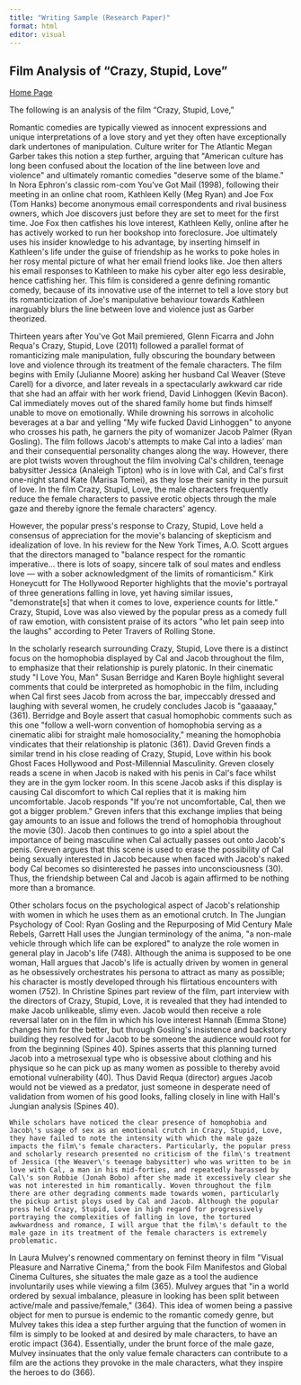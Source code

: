 ```yaml
---
title: "Writing Sample (Research Paper)"
format: html
editor: visual
---
```


## Film Analysis of "Crazy, Stupid, Love"

[Home Page](https://fdf2a4e247794f82859135b6830bd778.app.posit.cloud/file_show?path=%2Fcloud%2Fproject%2FIndex.html)

The following is an analysis of the film "Crazy, Stupid, Love,"

Romantic comedies are typically viewed as innocent expressions and unique interpretations of a love story and yet they often have exceptionally dark undertones of manipulation. Culture writer for The Atlantic Megan Garber takes this notion a step further, arguing that \"American culture has long been confused about the location of the line between love and violence\" and ultimately romantic comedies \"deserve some of the blame.\" In Nora Ephron\'s classic rom-com You\'ve Got Mail (1998), following their meeting in an online chat room, Kathleen Kelly (Meg Ryan) and Joe Fox (Tom Hanks) become anonymous email correspondents and rival business owners, which Joe discovers just before they are set to meet for the first time. Joe Fox then catfishes his love interest, Kathleen Kelly, online after he has actively worked to run her bookshop into foreclosure. Joe ultimately uses his insider knowledge to his advantage, by inserting himself in Kathleen\'s life under the guise of friendship as he works to poke holes in her rosy mental picture of what her email friend looks like. Joe then alters his email responses to Kathleen to make his cyber alter ego less desirable, hence catfishing her. This film is considered a genre defining romantic comedy, because of its innovative use of the internet to tell a love story but its romanticization of Joe\'s manipulative behaviour towards Kathleen inarguably blurs the line between love and violence just as Garber theorized. 

Thirteen years after You\'ve Got Mail premiered, Glenn Ficarra and John Requa\'s Crazy, Stupid, Love (2011) followed a parallel format of romanticizing male manipulation, fully obscuring the boundary between love and violence through its treatment of the female characters. The film begins with Emily (Julianne Moore) asking her husband Cal Weaver (Steve Carell) for a divorce, and later reveals in a spectacularly awkward car ride that she had an affair with her work friend, David Linhoggen (Kevin Bacon). Cal immediately moves out of the shared family home but finds himself unable to move on emotionally. While drowning his sorrows in alcoholic beverages at a bar and yelling \"My wife fucked David Linhoggen\" to anyone who crosses his path, he garners the pity of womanizer Jacob Palmer (Ryan Gosling). The film follows Jacob\'s attempts to make Cal into a ladies' man and their consequential personality changes along the way. However, there are plot twists woven throughout the film involving Cal\'s children, teenage babysitter Jessica (Analeigh Tipton) who is in love with Cal, and Cal\'s first one-night stand Kate (Marisa Tomei), as they lose their sanity in the pursuit of love. In the film Crazy, Stupid, Love, the male characters frequently reduce the female characters to passive erotic objects through the male gaze and thereby ignore the female characters\' agency.

However, the popular press\'s response to Crazy, Stupid, Love held a consensus of appreciation for the movie\'s balancing of skepticism and idealization of love. In his review for the New York Times, A.O. Scott argues that the directors managed to \"balance respect for the romantic imperative\... there is lots of soapy, sincere talk of soul mates and endless love --- with a sober acknowledgment of the limits of romanticism.\" Kirk Honeycutt for The Hollywood Reporter highlights that the movie\'s portrayal of three generations falling in love, yet having similar issues, \"demonstrate\[s\] that when it comes to love, experience counts for little.\" Crazy, Stupid, Love was also viewed by the popular press as a comedy full of raw emotion, with consistent praise of its actors \"who let pain seep into the laughs\" according to Peter Travers of Rolling Stone. 

In the scholarly research surrounding Crazy, Stupid, Love there is a distinct focus on the homophobia displayed by Cal and Jacob throughout the film, to emphasize that their relationship is purely platonic. In their cinematic study \"I Love You, Man\" Susan Berridge and Karen Boyle highlight several comments that could be interpreted as homophobic in the film, including when Cal first sees Jacob from across the bar, impeccably dressed and laughing with several women, he crudely concludes Jacob is \"gaaaaay,\" (361). Berridge and Boyle assert that casual homophobic comments such as this one \"follow a well-worn convention of homophobia serving as a cinematic alibi for straight male homosociality,\" meaning the homophobia vindicates that their relationship is platonic (361). David Greven finds a similar trend in his close reading of Crazy, Stupid, Love within his book Ghost Faces Hollywood and Post-Millennial Masculinity. Greven closely reads a scene in when Jacob is naked with his penis in Cal\'s face whilst they are in the gym locker room. In this scene Jacob asks if this display is causing Cal discomfort to which Cal replies that it is making him uncomfortable. Jacob responds \"If you\'re not uncomfortable, Cal, then we got a bigger problem.\" Greven infers that this exchange implies that being gay amounts to an issue and follows the trend of homophobia throughout the movie (30). Jacob then continues to go into a spiel about the importance of being masculine when Cal actually passes out onto Jacob\'s penis. Greven argues that this scene is used to erase the possibility of Cal being sexually interested in Jacob because when faced with Jacob\'s naked body Cal becomes so disinterested he passes into unconsciousness (30). Thus, the friendship between Cal and Jacob is again affirmed to be nothing more than a bromance.

Other scholars focus on the psychological aspect of Jacob\'s relationship with women in which he uses them as an emotional crutch. In The Jungian Psychology of Cool: Ryan Gosling and the Repurposing of Mid Century Male Rebels, Garrett Hall uses the Jungian terminology of the anima, \"a non-male vehicle through which life can be explored\" to analyze the role women in general play in Jacob\'s life (748). Although the anima is supposed to be one woman, Hall argues that Jacob\'s life is actually driven by women in general as he obsessively orchestrates his persona to attract as many as possible; his character is mostly developed through his flirtatious encounters with women (752). In Christine Spines part review of the film, part interview with the directors of Crazy, Stupid, Love, it is revealed that they had intended to make Jacob unlikeable, slimy even. Jacob would then receive a role reversal later on in the film in which his love interest Hannah (Emma Stone) changes him for the better, but through Gosling\'s insistence and backstory building they resolved for Jacob to be someone the audience would root for from the beginning (Spines 40). Spines asserts that this planning turned Jacob into a metrosexual type who is obsessive about clothing and his physique so he can pick up as many women as possible to thereby avoid emotional vulnerability (40). Thus David Requa (director) argues Jacob would not be viewed as a predator, just someone in desperate need of validation from women of his good looks, falling closely in line with Hall\'s Jungian analysis (Spines 40). 

	While scholars have noticed the clear presence of homophobia and Jacob\'s usage of sex as an emotional crutch in Crazy, Stupid, Love, they have failed to note the intensity with which the male gaze impacts the film\'s female characters. Particularly, the popular press and scholarly research presented no criticism of the film\'s treatment of Jessica (the Weaver\'s teenage babysitter) who was written to be in love with Cal, a man in his mid-forties, and repeatedly harassed by Cal\'s son Robbie (Jonah Bobo) after she made it excessively clear she was not interested in him romantically. Woven throughout the film there are other degrading comments made towards women, particularly the pickup artist ploys used by Cal and Jacob. Although the popular press held Crazy, Stupid, Love in high regard for progressively portraying the complexities of falling in love, the tortured awkwardness and romance, I will argue that the film\'s default to the male gaze in its treatment of the female characters is extremely problematic. 

In Laura Mulvey\'s renowned commentary on feminst theory in film \"Visual Pleasure and Narrative Cinema,\" from the book Film Manifestos and Global Cinema Cultures, she situates the male gaze as a tool the audience involuntarily uses while viewing a film (365). Mulvey argues that \"in a world ordered by sexual imbalance, pleasure in looking has been split between active/male and passive/female,\" (364). This idea of women being a passive object for men to pursue is endemic to the romantic comedy genre, but Mulvey takes this idea a step further arguing that the function of women in film is simply to be looked at and desired by male characters, to have an erotic impact (364). Essentially, under the brunt force of the male gaze, Mulvey insinuates that the only value female characters can contribute to a film are the actions they provoke in the male characters, what they inspire the heroes to do (366).
